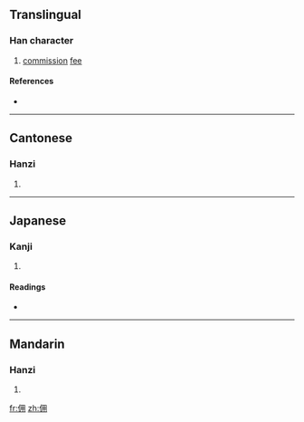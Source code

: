 {{also|傭}}
==Translingual==

===Han character===
{{Han char|rn=9|rad=人|as=05|sn=7|four=2722<sub>0</sub>|canj=人月手 (OBQ)}}

# [[commission]] [[fee]]

====References====
* {{Han ref|kx=0100.021|dkj=00539|hdz=10137.030|uh=4F63|ud=20323|bh=A6FE|bd=42750}}

----

==Cantonese==

===Hanzi===
{{yue-hanzi|jyut=|y=yung6|tra=傭}}

# {{defn|Cantonese}}

----

==Japanese==

===Kanji===
{{ja-kanji|grade=|rs=人05}}

# {{defn|Japanese}}

====Readings====
* {{ja-readings|on=[[よう]] (yō)|kun=}}

----

==Mandarin==

===Hanzi===
{{cmn-hanzi|tra=傭|pin=[[yòng]] ([[yong4]])|wg=yung<sup>4</sup>}}

# {{defn|Mandarin}}

[[fr:佣]]
[[zh:佣]]